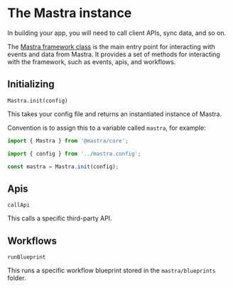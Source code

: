# The Mastra instance

In building your app, you will need to call client APIs, sync data, and so on.

The [Mastra framework class](https://github.com/mastra-ai/mastra/blob/main/packages/core/src/framework.ts) is the main entry point for interacting with events and data from Mastra. It provides a set of methods for interacting with the framework, such as events, apis, and workflows.

## Initializing

`Mastra.init(config)`

This takes your config file and returns an instantiated instance of Mastra.

Convention is to assign this to a variable called `mastra`, for example:

```ts copy
import { Mastra } from '@mastra/core';

import { config } from '../mastra.config';

const mastra = Mastra.init(config);
```

## Apis

`callApi`

This calls a specific third-party API.

## Workflows

`runBlueprint`

This runs a specific workflow blueprint stored in the `mastra/blueprints` folder.
